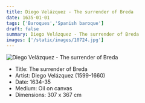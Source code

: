 ```yaml
---
title: Diego Velázquez - The surrender of Breda
date: 1635-01-01
tags: ['Baroques','Spanish baroque']
draft: false
summary: Diego Velázquez - The surrender of Breda
images: ['/static/images/10724.jpg']
---
```


![Diego Velázquez - The surrender of Breda](/static/images/10724.jpg)

* Title: The surrender of Breda
* Artist: Diego Velázquez (1599-1660)
* Date: 1634-35
* Medium: Oil on canvas
* Dimensions: 307 x 367 cm


